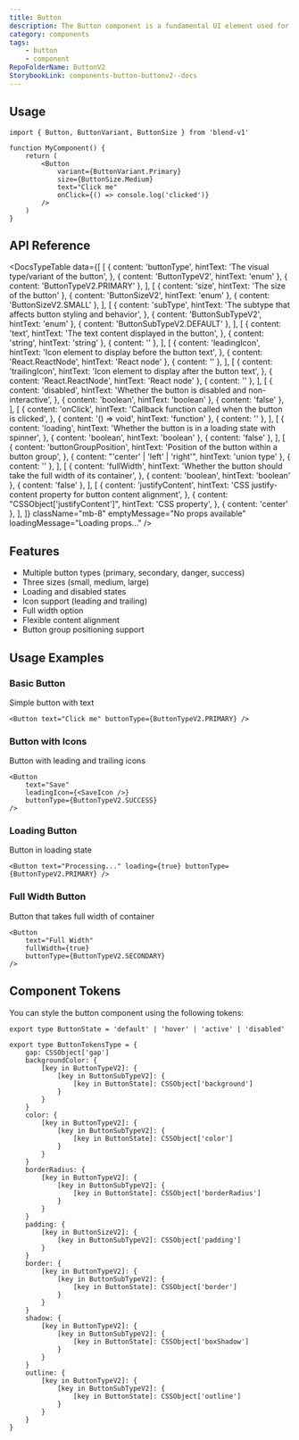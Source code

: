 ```yaml
---
title: Button
description: The Button component is a fundamental UI element used for user interactions.
category: components
tags:
    - button
    - component
RepoFolderName: ButtonV2
StorybookLink: components-button-buttonv2--docs
---
```


<ButtonPreview />

## Usage

```tsx
import { Button, ButtonVariant, ButtonSize } from 'blend-v1'

function MyComponent() {
    return (
        <Button
            variant={ButtonVariant.Primary}
            size={ButtonSize.Medium}
            text="Click me"
            onClick={() => console.log('clicked')}
        />
    )
}
```

## API Reference

<DocsTypeTable
    data={[
        [
            {
                content: 'buttonType',
                hintText: 'The visual type/variant of the button',
            },
            { content: 'ButtonTypeV2', hintText: 'enum' },
            { content: 'ButtonTypeV2.PRIMARY' },
        ],
        [
            { content: 'size', hintText: 'The size of the button' },
            { content: 'ButtonSizeV2', hintText: 'enum' },
            { content: 'ButtonSizeV2.SMALL' },
        ],
        [
            {
                content: 'subType',
                hintText:
                    'The subtype that affects button styling and behavior',
            },
            { content: 'ButtonSubTypeV2', hintText: 'enum' },
            { content: 'ButtonSubTypeV2.DEFAULT' },
        ],
        [
            {
                content: 'text',
                hintText: 'The text content displayed in the button',
            },
            { content: 'string', hintText: 'string' },
            { content: '' },
        ],
        [
            {
                content: 'leadingIcon',
                hintText: 'Icon element to display before the button text',
            },
            { content: 'React.ReactNode', hintText: 'React node' },
            { content: '' },
        ],
        [
            {
                content: 'trailingIcon',
                hintText: 'Icon element to display after the button text',
            },
            { content: 'React.ReactNode', hintText: 'React node' },
            { content: '' },
        ],
        [
            {
                content: 'disabled',
                hintText: 'Whether the button is disabled and non-interactive',
            },
            { content: 'boolean', hintText: 'boolean' },
            { content: 'false' },
        ],
        [
            {
                content: 'onClick',
                hintText: 'Callback function called when the button is clicked',
            },
            { content: '() => void', hintText: 'function' },
            { content: '' },
        ],
        [
            {
                content: 'loading',
                hintText:
                    'Whether the button is in a loading state with spinner',
            },
            { content: 'boolean', hintText: 'boolean' },
            { content: 'false' },
        ],
        [
            {
                content: 'buttonGroupPosition',
                hintText: 'Position of the button within a button group',
            },
            { content: "'center' | 'left' | 'right'", hintText: 'union type' },
            { content: '' },
        ],
        [
            {
                content: 'fullWidth',
                hintText:
                    'Whether the button should take the full width of its container',
            },
            { content: 'boolean', hintText: 'boolean' },
            { content: 'false' },
        ],
        [
            {
                content: 'justifyContent',
                hintText:
                    'CSS justify-content property for button content alignment',
            },
            {
                content: "CSSObject['justifyContent']",
                hintText: 'CSS property',
            },
            { content: 'center' },
        ],
    ]}
    className="mb-8"
    emptyMessage="No props available"
    loadingMessage="Loading props..."
/>

## Features

- Multiple button types (primary, secondary, danger, success)
- Three sizes (small, medium, large)
- Loading and disabled states
- Icon support (leading and trailing)
- Full width option
- Flexible content alignment
- Button group positioning support

## Usage Examples

### Basic Button

Simple button with text

```tsx
<Button text="Click me" buttonType={ButtonTypeV2.PRIMARY} />
```

### Button with Icons

Button with leading and trailing icons

```tsx
<Button
    text="Save"
    leadingIcon={<SaveIcon />}
    buttonType={ButtonTypeV2.SUCCESS}
/>
```

### Loading Button

Button in loading state

```tsx
<Button text="Processing..." loading={true} buttonType={ButtonTypeV2.PRIMARY} />
```

### Full Width Button

Button that takes full width of container

```tsx
<Button
    text="Full Width"
    fullWidth={true}
    buttonType={ButtonTypeV2.SECONDARY}
/>
```

## Component Tokens

You can style the button component using the following tokens:

```tsx
export type ButtonState = 'default' | 'hover' | 'active' | 'disabled'

export type ButtonTokensType = {
    gap: CSSObject['gap']
    backgroundColor: {
        [key in ButtonTypeV2]: {
            [key in ButtonSubTypeV2]: {
                [key in ButtonState]: CSSObject['background']
            }
        }
    }
    color: {
        [key in ButtonTypeV2]: {
            [key in ButtonSubTypeV2]: {
                [key in ButtonState]: CSSObject['color']
            }
        }
    }
    borderRadius: {
        [key in ButtonTypeV2]: {
            [key in ButtonSubTypeV2]: {
                [key in ButtonState]: CSSObject['borderRadius']
            }
        }
    }
    padding: {
        [key in ButtonSizeV2]: {
            [key in ButtonSubTypeV2]: CSSObject['padding']
        }
    }
    border: {
        [key in ButtonTypeV2]: {
            [key in ButtonSubTypeV2]: {
                [key in ButtonState]: CSSObject['border']
            }
        }
    }
    shadow: {
        [key in ButtonTypeV2]: {
            [key in ButtonSubTypeV2]: {
                [key in ButtonState]: CSSObject['boxShadow']
            }
        }
    }
    outline: {
        [key in ButtonTypeV2]: {
            [key in ButtonSubTypeV2]: {
                [key in ButtonState]: CSSObject['outline']
            }
        }
    }
}
```
